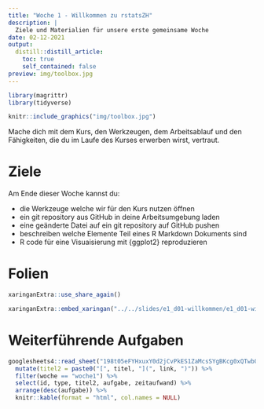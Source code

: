 ```yaml
---
title: "Woche 1 - Willkommen zu rstatsZH"
description: |
  Ziele und Materialien für unsere erste gemeinsame Woche
date: 02-12-2021
output:
  distill::distill_article:
    toc: true
    self_contained: false
preview: img/toolbox.jpg    
---
```


<script async defer data-domain="rstatszh.github.io/website" src="https://plausible.io/js/plausible.js"></script>

```r
library(magrittr)
library(tidyverse)
```

```r

knitr::include_graphics("img/toolbox.jpg")

```

Mache dich mit dem Kurs, den Werkzeugen, dem Arbeitsablauf und den Fähigkeiten, die du im Laufe des Kurses erwerben wirst, vertraut. 

# Ziele

Am Ende dieser Woche kannst du:

- die Werkzeuge welche wir für den Kurs nutzen öffnen
- ein git repository aus GitHub in deine Arbeitsumgebung laden
- eine geänderte Datei auf ein git repository auf GitHub pushen
- beschreiben welche Elemente Teil eines R Markdown Dokuments sind
- R code für eine Visuaisierung mit {ggplot2} reproduzieren

# Folien

```r

xaringanExtra::use_share_again()

```

```r

xaringanExtra::embed_xaringan("../../slides/e1_d01-willkommen/e1_d01-willkommen.html", ratio = "16:9")

```

# Weiterführende Aufgaben

```r

googlesheets4::read_sheet("198t05eFYHxuxY0d2jCvPkES1ZaMcsSYgBKcg0xQTwb0") %>% 
  mutate(titel2 = paste0("[", titel, "](", link, ")")) %>% 
  filter(woche == "woche1") %>% 
  select(id, type, titel2, aufgabe, zeitaufwand) %>% 
  arrange(desc(aufgabe)) %>% 
  knitr::kable(format = "html", col.names = NULL)

```




